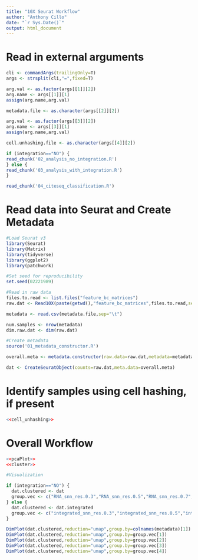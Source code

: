 ```yaml
---
title: "10X Seurat Workflow"
author: "Anthony Cillo"
date: "`r Sys.Date()`"
output: html_document
---
```


# Read in external arguments

```r
cli <- commandArgs(trailingOnly=T)
args <- strsplit(cli,"=",fixed=T)

arg.val <- as.factor(args[[1]][2])
arg.name <- args[[1]][1]
assign(arg.name,arg.val)

metadata.file <- as.character(args[[2]][2])

arg.val <- as.factor(args[[3]][2])
arg.name <- args[[3]][1]
assign(arg.name,arg.val)

cell.unhashing.file <- as.character(args[[4]][2])
```

```r
if (integration=="NO") {
read_chunk('02_analysis_no_integration.R')
} else {
read_chunk('03_analysis_with_integration.R')
}

read_chunk('04_citeseq_classification.R')

```

# Read data into Seurat and Create Metadata

```r

#Load Seurat v3
library(Seurat)
library(Matrix)
library(tidyverse)
library(ggplot2)
library(patchwork)

#Set seed for reproducibility
set.seed(02221989)

#Read in raw data
files.to.read <- list.files("feature_bc_matrices")
raw.dat <- Read10X(paste(getwd(),"feature_bc_matrices",files.to.read,sep="/"))

metadata <- read.csv(metadata.file,sep="\t")

num.samples <- nrow(metadata)
dim.raw.dat <- dim(raw.dat)

#Create metadata
source('01_metadata_constructor.R')

overall.meta <- metadata.constructor(raw.data=raw.dat,metadata=metadata)

dat <- CreateSeuratObject(counts=raw.dat,meta.data=overall.meta)

```

# Identify samples using cell hashing, if present

```r

<<cell_unhashing>>

```


# Overall Workflow

```r

<<pcaPlot>>
<<cluster>>

```

```r

#Visualization

if (integration=="NO") {
  dat.clustered <- dat
  group.vec <- c("RNA_snn_res.0.3","RNA_snn_res.0.5","RNA_snn_res.0.7","RNA_snn_res.1")
} else {
  dat.clustered <- dat.integrated
  group.vec <- c("integrated_snn_res.0.3","integrated_snn_res.0.5","integrated_snn_res.0.7","integrated_snn_res.1")
}

DimPlot(dat.clustered,reduction="umap",group.by=colnames(metadata)[1])
DimPlot(dat.clustered,reduction="umap",group.by=group.vec[1])
DimPlot(dat.clustered,reduction="umap",group.by=group.vec[2])
DimPlot(dat.clustered,reduction="umap",group.by=group.vec[3])
DimPlot(dat.clustered,reduction="umap",group.by=group.vec[4])

```
